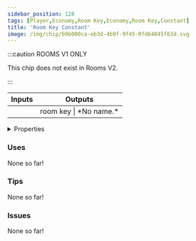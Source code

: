 ```yaml
---
sidebar_position: 128
tags: [Player,Economy,Room Key,Economy,Room Key,Constant]
title: 'Room Key Constant'
image: /img/chip/b9b000ca-eb3d-4b9f-9f45-0fd64045f63d.svg
---
```




:::caution ROOMS V1 ONLY
    
This chip does not exist in Rooms V2.

:::


<IChip uuid="b9b000ca-eb3d-4b9f-9f45-0fd64045f63d"/>

<table><thead><tr><th>Inputs</th><th>Outputs</th></tr></thead><tbody><tr><td /><td>room key | *No name.*</td></tr></tbody></table>

<details>
  <summary>Properties</summary>
  <div>
    <div>
    <table>
      <tbody>
        <tr>
          <td>Is beta required?</td>
          <td>No</td>
        </tr>
        <tr>
          <td>Is chip a trolling risk?</td>
          <td>No</td>
        </tr>
        <tr>
          <td>Is chip a role assignment risk?</td>
          <td>No</td>
        </tr>
        <tr>
          <td>Chip UUID</td>
          <td>b9b000ca-eb3d-4b9f-9f45-0fd64045f63d</td>
        </tr>
        <tr>
          <td>Room availability</td>
          <td>Rooms V1 only</td>
        </tr>
      </tbody>
    </table>
    </div>
  </div>
</details>

### Uses

None so far!

### Tips

None so far!

### Issues

None so far!
